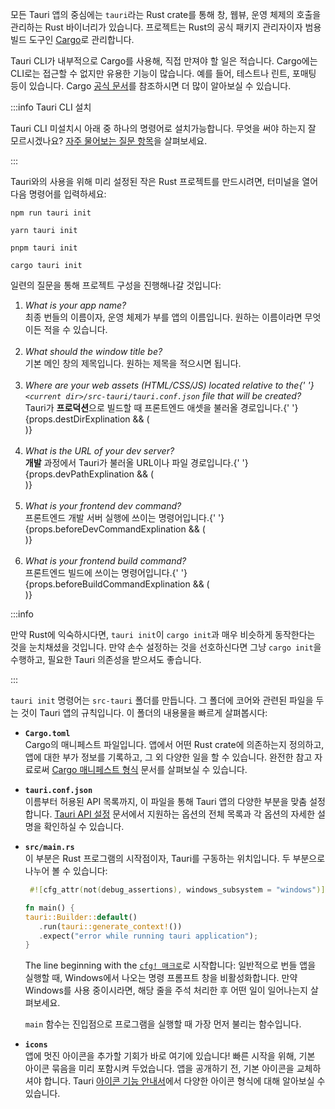
모든 Tauri 앱의 중심에는 `tauri`라는 Rust crate를 통해 창, 웹뷰, 운영 체제의 호출을 관리하는 Rust 바이너리가 있습니다. 프로젝트는 Rust의 공식 패키지 관리자이자 범용 빌드 도구인 [Cargo][]로 관리합니다.

Tauri CLI가 내부적으로 Cargo를 사용해, 직접 만져야 할 일은 적습니다. Cargo에는 CLI로는 접근할 수 없지만 유용한 기능이 많습니다. 예를 들어, 테스트나 린트, 포매팅 등이 있습니다. Cargo [공식 문서][cargo commands]를 참조하시면 더 많이 알아보실 수 있습니다.

:::info Tauri CLI 설치

Tauri CLI 미설치시 아래 중 하나의 명령어로 설치가능합니다. 무엇을 써야 하는지 잘 모르시겠나요? [자주 물어보는 질문 항목][]을 살펴보세요.

<InstallTauriCli />

:::

Tauri와의 사용을 위해 미리 설정된 작은 Rust 프로젝트를 만드시려면, 터미널을 열어 다음 명령어를 입력하세요:

<Tabs groupId="package-manager">
<TabItem value="npm">

```shell
npm run tauri init
```

</TabItem>
<TabItem value="Yarn">

```shell
yarn tauri init
```

</TabItem>
<TabItem value="pnpm">

```shell
pnpm tauri init
```

</TabItem>
<TabItem value="Cargo">

```shell
cargo tauri init
```

</TabItem>
</Tabs>

일련의 질문을 통해 프로젝트 구성을 진행해나갈 것입니다:

<ol>
  <li>
    <i>What is your app name?</i>
     <br />
    최종 번들의 이름이자, 운영 체제가 부를 앱의 이름입니다. 원하는 이름이라면 무엇이든 적을 수 있습니다.
  </li>
  <br />
  <li>
    <i>What should the window title be?</i>
    <br />
    기본 메인 창의 제목입니다. 원하는 제목을 적으시면 됩니다.
  </li>
  <br />
  <li>
    <i>
      Where are your web assets (HTML/CSS/JS) located relative to the{' '}
      <code>&lt;current dir&gt;/src-tauri/tauri.conf.json</code> file that will
      be created?
    </i>
    <br />
    Tauri가 <b>프로덕션</b>으로 빌드할 때 프론트엔드 애셋을 불러올 경로입니다.{' '}
    {props.destDirExplination && (
      <div dangerouslySetInnerHTML={props.destDirExplination} />
    )}
  </li>
  <br />
  <li>
    <i>What is the URL of your dev server?</i>
    <br />
    <b>개발</b> 과정에서 Tauri가 불러올 URL이나 파일 경로입니다.{' '}
    {props.devPathExplination && (
      <div dangerouslySetInnerHTML={props.devPathExplination} />
    )}
  </li>
  <br />
  <li>
    <i>What is your frontend dev command?</i>
    <br />
    프론트엔드 개발 서버 실행에 쓰이는 명령어입니다.{' '}
    {props.beforeDevCommandExplination && (
      <div dangerouslySetInnerHTML={props.beforeDevCommandExplination} />
    )}
  </li>
  <br />
  <li>
    <i>What is your frontend build command?</i>
    <br />
    프론트엔드 빌드에 쓰이는 명령어입니다.{' '}
    {props.beforeBuildCommandExplination && (
      <div dangerouslySetInnerHTML={props.beforeBuildCommandExplination} />
    )}
  </li>
</ol>

:::info

만약 Rust에 익숙하시다면, `tauri init`이 `cargo init`과 매우 비슷하게 동작한다는 것을 눈치채셨을 것입니다. 만약 손수 설정하는 것을 선호하신다면 그냥 `cargo init`을 수행하고, 필요한 Tauri 의존성을 받으셔도 좋습니다.

:::

`tauri init` 명령어는 `src-tauri` 폴더를 만듭니다. 그 폴더에 코어와 관련된 파일을 두는 것이 Tauri 앱의 규칙입니다. 이 폴더의 내용물을 빠르게 살펴봅시다:

- **`Cargo.toml`**  
  Cargo의 매니페스트 파일입니다. 앱에서 어떤 Rust crate에 의존하는지 정의하고, 앱에 대한 부가 정보를 기록하고, 그 외 다양한 일을 할 수 있습니다. 완전한 참고 자료로써 [Cargo 매니페스트 형식][manifest-format] 문서를 살펴보실 수 있습니다.

- **`tauri.conf.json`**  
  이름부터 허용된 API 목록까지, 이 파일을 통해 Tauri 앱의 다양한 부분을 맞춤 설정합니다. [Tauri API 설정][api config] 문서에서 지원하는 옵션의 전체 목록과 각 옵션의 자세한 설명을 확인하실 수 있습니다.

- **`src/main.rs`**  
  이 부분은 Rust 프로그램의 시작점이자, Tauri를 구동하는 위치입니다. 두 부분으로 나누어 볼 수 있습니다:

  ```rust title=src/main.rs
   #![cfg_attr(not(debug_assertions), windows_subsystem = "windows")]

  fn main() {
  tauri::Builder::default()
     .run(tauri::generate_context!())
     .expect("error while running tauri application");
  }
  ```

  The line beginning with the [`cfg! 매크로`][cfg macro]로 시작합니다: 일반적으로 번들 앱을 실행할 때, Windows에서 나오는 명령 프롬프트 창을 비활성화합니다. 만약 Windows를 사용 중이시라면, 해당 줄을 주석 처리한 후 어떤 일이 일어나는지 살펴보세요.

  `main` 함수는 진입점으로 프로그램을 실행할 때 가장 먼저 불리는 함수입니다.

- **`icons`**  
  앱에 멋진 아이콘을 추가할 기회가 바로 여기에 있습니다! 빠른 시작을 위해, 기본 아이콘 묶음을 미리 포함시켜 두었습니다. 앱을 공개하기 전, 기본 아이콘을 교체하셔야 합니다. Tauri [아이콘 기능 안내서][icons]에서 다양한 아이콘 형식에 대해 알아보실 수 있습니다.

[manifest-format]: https://doc.rust-lang.org/cargo/reference/manifest.html
[cfg macro]: https://doc.rust-lang.org/rust-by-example/attribute/cfg.html
[api config]: ../../../../api/config.md
[icons]: ../../../features/icons.md
[Cargo]: https://doc.rust-lang.org/cargo/
[cargo commands]: https://doc.rust-lang.org/cargo/commands/index.html
[자주 물어보는 질문 항목]: ../../../faq.md#node-or-cargo
